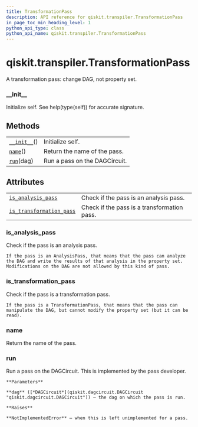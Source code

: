 ```yaml
---
title: TransformationPass
description: API reference for qiskit.transpiler.TransformationPass
in_page_toc_min_heading_level: 1
python_api_type: class
python_api_name: qiskit.transpiler.TransformationPass
---
```


# qiskit.transpiler.TransformationPass

<Class id="qiskit.transpiler.TransformationPass" isDedicatedPage={true} github="https://github.com/qiskit/qiskit/tree/stable/0.18/qiskit/transpiler/basepasses.py" signature="TransformationPass(*args, **kwargs)" modifiers="class">
  A transformation pass: change DAG, not property set.

  ### \_\_init\_\_

  <Function id="qiskit.transpiler.TransformationPass.__init__" signature="__init__()">
    Initialize self. See help(type(self)) for accurate signature.
  </Function>

  ## Methods

  |                                                                                                                |                               |
  | -------------------------------------------------------------------------------------------------------------- | ----------------------------- |
  | [`__init__`](#qiskit.transpiler.TransformationPass.__init__ "qiskit.transpiler.TransformationPass.__init__")() | Initialize self.              |
  | [`name`](#qiskit.transpiler.TransformationPass.name "qiskit.transpiler.TransformationPass.name")()             | Return the name of the pass.  |
  | [`run`](#qiskit.transpiler.TransformationPass.run "qiskit.transpiler.TransformationPass.run")(dag)             | Run a pass on the DAGCircuit. |

  ## Attributes

  |                                                                                                                                                        |                                             |
  | ------------------------------------------------------------------------------------------------------------------------------------------------------ | ------------------------------------------- |
  | [`is_analysis_pass`](#qiskit.transpiler.TransformationPass.is_analysis_pass "qiskit.transpiler.TransformationPass.is_analysis_pass")                   | Check if the pass is an analysis pass.      |
  | [`is_transformation_pass`](#qiskit.transpiler.TransformationPass.is_transformation_pass "qiskit.transpiler.TransformationPass.is_transformation_pass") | Check if the pass is a transformation pass. |

  ### is\_analysis\_pass

  <Function id="qiskit.transpiler.TransformationPass.is_analysis_pass" signature="is_analysis_pass" modifiers="property">
    Check if the pass is an analysis pass.

    If the pass is an AnalysisPass, that means that the pass can analyze the DAG and write the results of that analysis in the property set. Modifications on the DAG are not allowed by this kind of pass.
  </Function>

  ### is\_transformation\_pass

  <Function id="qiskit.transpiler.TransformationPass.is_transformation_pass" signature="is_transformation_pass" modifiers="property">
    Check if the pass is a transformation pass.

    If the pass is a TransformationPass, that means that the pass can manipulate the DAG, but cannot modify the property set (but it can be read).
  </Function>

  ### name

  <Function id="qiskit.transpiler.TransformationPass.name" signature="name()">
    Return the name of the pass.
  </Function>

  ### run

  <Function id="qiskit.transpiler.TransformationPass.run" signature="run(dag)" modifiers="abstract">
    Run a pass on the DAGCircuit. This is implemented by the pass developer.

    **Parameters**

    **dag** ([*DAGCircuit*](qiskit.dagcircuit.DAGCircuit "qiskit.dagcircuit.DAGCircuit")) – the dag on which the pass is run.

    **Raises**

    **NotImplementedError** – when this is left unimplemented for a pass.
  </Function>
</Class>


